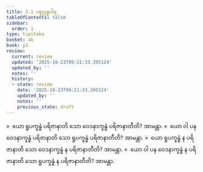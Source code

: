 ```yaml
---
title: 3.1 ပစ္စုပ္ပန္နဝါရ
tableOfContents: false
sidebar:
  order: 1
type: tipitaka
basket: ab
book: y2
review:
  current: review
  updated: '2025-10-23T09:21:33.395124'
  updated_by: ''
  notes: ''
  history:
  - state: review
    date: '2025-10-23T09:21:33.395124'
    updated_by: ''
    notes: ''
    previous_state: draft
---
```



<ReviewStatus review={frontmatter.review} showDetails={true} />

<HypothesisAnnotation frontmatter={frontmatter} />

<DynamicBreadcrumb />

<Division number="206" book="y2" e="ch" v="33" p="68">

<Paragraph number="963" book="y2">
»  ယော ရူပက္ခန္ဓံ ပရိဇာနာတိ သော ဝေဒနာက္ခန္ဓံ ပရိဇာနာတီတိ? အာမန္တာ.
</Paragraph>

<Paragraph number="964" book="y2">
«  ယော ဝါ ပန ဝေဒနာက္ခန္ဓံ ပရိဇာနာတိ သော ရူပက္ခန္ဓံ ပရိဇာနာတီတိ? အာမန္တာ.
</Paragraph>

<Paragraph number="965" book="y2">
»  ယော ရူပက္ခန္ဓံ န ပရိဇာနာတိ သော ဝေဒနာက္ခန္ဓံ န ပရိဇာနာတီတိ? အာမန္တာ.
</Paragraph>

<Paragraph number="966" book="y2">
«  ယော ဝါ ပန ဝေဒနာက္ခန္ဓံ န ပရိဇာနာတိ သော ရူပက္ခန္ဓံ န ပရိဇာနာတီတိ? အာမန္တာ.
</Paragraph>
</Division>